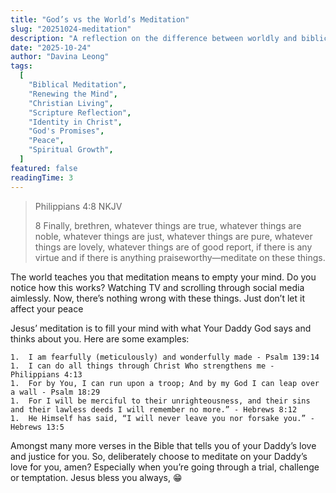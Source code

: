 ```yaml
---
title: "God’s vs the World’s Meditation"
slug: "20251024-meditation"
description: "A reflection on the difference between worldly and biblical meditation, focusing on filling your mind with God’s truth, promises, and love, and practical ways to meditate on Scripture for peace and transformation."
date: "2025-10-24"
author: "Davina Leong"
tags:
  [
    "Biblical Meditation",
    "Renewing the Mind",
    "Christian Living",
    "Scripture Reflection",
    "Identity in Christ",
    "God's Promises",
    "Peace",
    "Spiritual Growth",
  ]
featured: false
readingTime: 3
---
```


> Philippians 4:8 NKJV
>
> 8 Finally, brethren, whatever things are true, whatever things are noble, whatever things are just, whatever things are pure, whatever things are lovely, whatever things are of good report, if there is any virtue and if there is anything praiseworthy—meditate on these things.

The world teaches you that meditation means to empty your mind. Do you notice how this works? Watching TV and scrolling through social media aimlessly. Now, there’s nothing wrong with these things. Just don’t let it affect your peace

Jesus’ meditation is to fill your mind with what Your Daddy God says and thinks about you. Here are some examples:

    1.	I am fearfully (meticulously) and wonderfully made - Psalm 139:14
    1.	I can do all things through Christ Who strengthens me - Philippians 4:13
    1.	For by You, I can run upon a troop; And by my God I can leap over a wall - Psalm 18:29
    1.	For I will be merciful to their unrighteousness, and their sins and their lawless deeds I will remember no more.” - Hebrews 8:12
    1.	He Himself has said, “I will never leave you nor forsake you.” - Hebrews 13:5

Amongst many more verses in the Bible that tells you of your Daddy’s love and justice for you. So, deliberately choose to meditate on your Daddy’s love for you, amen? Especially when you’re going through a trial, challenge or temptation. Jesus bless you always, 😁
